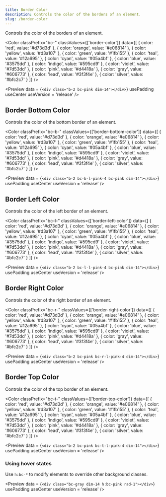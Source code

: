 ```yaml
---
title: Border Color
description: Controls the color of the borders of an element.
slug: /border-color
---
```



Controls the color of the borders of an element.

<Color 
  classPrefix="bc-" 
  classValues={['border-color']} 
  data={[
    { color: 'red', value: '#d73d3d' },
    { color: 'orange', value: '#e06814' },
    { color: 'yellow', value: '#d3a107' },
    { color: 'green', value: '#1fb155' },
    { color: 'teal', value: '#12a695' },
    { color: 'cyan', value: '#05a4bf' },
    { color: 'blue', value: '#3575dd' },
    { color: 'indigo', value: '#595cd9' },
    { color: 'violet', value: '#7d53dd' },
    { color: 'pink', value: '#d4418a' },
    { color: 'gray', value: '#606773' },
    { color: 'lead', value: '#3f3f4e' },
    { color: 'silver', value: '#bfc2c7' }
  ]}
/>

<Preview
  data = {`<div class="b-2 bc-pink dim-14"></div>`}
  usePadding
  useCenter
  useVersion = 'release'
/>

## Border Bottom Color

Controls the color of the bottom border of an element.

<Color 
  classPrefix="bc-b-" 
  classValues={['border-bottom-color']} 
  data={[
    { color: 'red', value: '#d73d3d' },
    { color: 'orange', value: '#e06814' },
    { color: 'yellow', value: '#d3a107' },
    { color: 'green', value: '#1fb155' },
    { color: 'teal', value: '#12a695' },
    { color: 'cyan', value: '#05a4bf' },
    { color: 'blue', value: '#3575dd' },
    { color: 'indigo', value: '#595cd9' },
    { color: 'violet', value: '#7d53dd' },
    { color: 'pink', value: '#d4418a' },
    { color: 'gray', value: '#606773' },
    { color: 'lead', value: '#3f3f4e' },
    { color: 'silver', value: '#bfc2c7' }
  ]}
/>

<Preview
  data = {`<div class="b-2 bc-b-l-pink-4 bc-pink dim-14"></div>`}
  usePadding
  useCenter
  useVersion = 'release'
/>

## Border Left Color

Controls the color of the left border of an element.

<Color 
  classPrefix="bc-l-" 
  classValues={['border-left-color']} 
  data={[
    { color: 'red', value: '#d73d3d' },
    { color: 'orange', value: '#e06814' },
    { color: 'yellow', value: '#d3a107' },
    { color: 'green', value: '#1fb155' },
    { color: 'teal', value: '#12a695' },
    { color: 'cyan', value: '#05a4bf' },
    { color: 'blue', value: '#3575dd' },
    { color: 'indigo', value: '#595cd9' },
    { color: 'violet', value: '#7d53dd' },
    { color: 'pink', value: '#d4418a' },
    { color: 'gray', value: '#606773' },
    { color: 'lead', value: '#3f3f4e' },
    { color: 'silver', value: '#bfc2c7' }
  ]}
/>

<Preview
  data = {`<div class="b-2 bc-l-l-pink-4 bc-pink dim-14"></div>`}
  usePadding
  useCenter
  useVersion = 'release'
/>

## Border Right Color

Controls the color of the right border of an element.

<Color 
  classPrefix="bc-r-" 
  classValues={['border-right-color']} 
  data={[
    { color: 'red', value: '#d73d3d' },
    { color: 'orange', value: '#e06814' },
    { color: 'yellow', value: '#d3a107' },
    { color: 'green', value: '#1fb155' },
    { color: 'teal', value: '#12a695' },
    { color: 'cyan', value: '#05a4bf' },
    { color: 'blue', value: '#3575dd' },
    { color: 'indigo', value: '#595cd9' },
    { color: 'violet', value: '#7d53dd' },
    { color: 'pink', value: '#d4418a' },
    { color: 'gray', value: '#606773' },
    { color: 'lead', value: '#3f3f4e' },
    { color: 'silver', value: '#bfc2c7' }
  ]}
/>

<Preview
  data = {`<div class="b-2 bc-pink bc-r-l-pink-4 dim-14"></div>`}
  usePadding
  useCenter
  useVersion = 'release'
/>

## Border Top Color

Controls the color of the top border of an element.

<Color 
  classPrefix="bc-t-" 
  classValues={['border-top-color']} 
  data={[
    { color: 'red', value: '#d73d3d' },
    { color: 'orange', value: '#e06814' },
    { color: 'yellow', value: '#d3a107' },
    { color: 'green', value: '#1fb155' },
    { color: 'teal', value: '#12a695' },
    { color: 'cyan', value: '#05a4bf' },
    { color: 'blue', value: '#3575dd' },
    { color: 'indigo', value: '#595cd9' },
    { color: 'violet', value: '#7d53dd' },
    { color: 'pink', value: '#d4418a' },
    { color: 'gray', value: '#606773' },
    { color: 'lead', value: '#3f3f4e' },
    { color: 'silver', value: '#bfc2c7' }
  ]}
/>

<Preview
  data = {`<div class="b-2 bc-pink bc-t-l-pink-4 dim-14"></div>`}
  usePadding
  useCenter
  useVersion = 'release'
/>

### Using hover states

Use `h:bc-*` to modify elements to override other background classes.

<Preview
  data = {`<div class="bc-gray dim-14 h:bc-pink rad-1"></div>`}
  usePadding
  useCenter
  useVersion = 'release'
/>